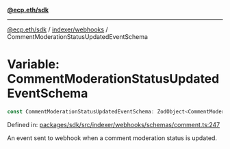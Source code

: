 [**@ecp.eth/sdk**](../../../index.mdx)

***

[@ecp.eth/sdk](/sdk-reference/index.mdx) / [indexer/webhooks](/sdk-reference/indexer/webhooks/index.mdx) / CommentModerationStatusUpdatedEventSchema

# Variable: CommentModerationStatusUpdatedEventSchema

```ts
const CommentModerationStatusUpdatedEventSchema: ZodObject<CommentModerationStatusUpdatedEvent>;
```

Defined in: [packages/sdk/src/indexer/webhooks/schemas/comment.ts:247](https://github.com/ecp-eth/comments-monorepo/blob/main/packages/sdk/src/indexer/webhooks/schemas/comment.ts#L247)

An event sent to webhook when a comment moderation status is updated.
